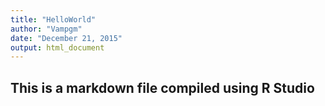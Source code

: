 ```yaml
---
title: "HelloWorld"
author: "Vampgm"
date: "December 21, 2015"
output: html_document
---
```


## This is a markdown file compiled using R Studio